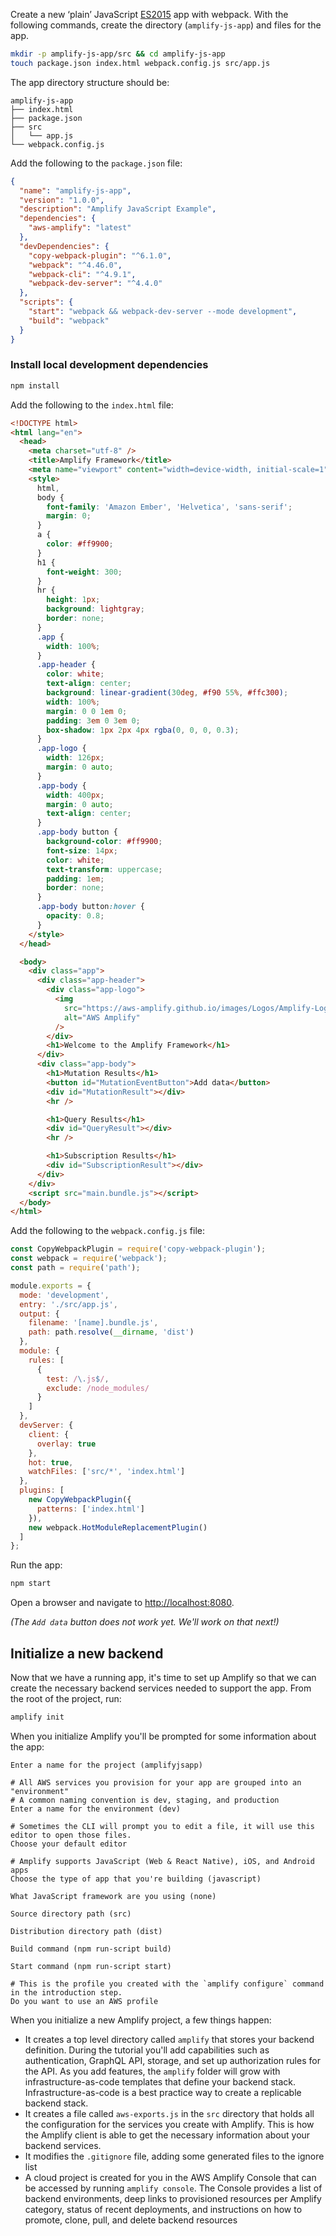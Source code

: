 Create a new ‘plain’ JavaScript <a href="https://babeljs.io/docs/en/learn/" target="_blank">ES2015</a> app with webpack. With the following commands, create the directory (`amplify-js-app`) and files for the app.

```bash
mkdir -p amplify-js-app/src && cd amplify-js-app
touch package.json index.html webpack.config.js src/app.js
```

The app directory structure should be:

```console
amplify-js-app
├── index.html
├── package.json
├── src
│   └── app.js
└── webpack.config.js
```

Add the following to the `package.json` file:

```json
{
  "name": "amplify-js-app",
  "version": "1.0.0",
  "description": "Amplify JavaScript Example",
  "dependencies": {
    "aws-amplify": "latest"
  },
  "devDependencies": {
    "copy-webpack-plugin": "^6.1.0",
    "webpack": "^4.46.0",
    "webpack-cli": "^4.9.1",
    "webpack-dev-server": "^4.4.0"
  },
  "scripts": {
    "start": "webpack && webpack-dev-server --mode development",
    "build": "webpack"
  }
}
```

### Install local development dependencies

```bash
npm install
```

Add the following to the `index.html` file:

```html
<!DOCTYPE html>
<html lang="en">
  <head>
    <meta charset="utf-8" />
    <title>Amplify Framework</title>
    <meta name="viewport" content="width=device-width, initial-scale=1" />
    <style>
      html,
      body {
        font-family: 'Amazon Ember', 'Helvetica', 'sans-serif';
        margin: 0;
      }
      a {
        color: #ff9900;
      }
      h1 {
        font-weight: 300;
      }
      hr {
        height: 1px;
        background: lightgray;
        border: none;
      }
      .app {
        width: 100%;
      }
      .app-header {
        color: white;
        text-align: center;
        background: linear-gradient(30deg, #f90 55%, #ffc300);
        width: 100%;
        margin: 0 0 1em 0;
        padding: 3em 0 3em 0;
        box-shadow: 1px 2px 4px rgba(0, 0, 0, 0.3);
      }
      .app-logo {
        width: 126px;
        margin: 0 auto;
      }
      .app-body {
        width: 400px;
        margin: 0 auto;
        text-align: center;
      }
      .app-body button {
        background-color: #ff9900;
        font-size: 14px;
        color: white;
        text-transform: uppercase;
        padding: 1em;
        border: none;
      }
      .app-body button:hover {
        opacity: 0.8;
      }
    </style>
  </head>

  <body>
    <div class="app">
      <div class="app-header">
        <div class="app-logo">
          <img
            src="https://aws-amplify.github.io/images/Logos/Amplify-Logo-White.svg"
            alt="AWS Amplify"
          />
        </div>
        <h1>Welcome to the Amplify Framework</h1>
      </div>
      <div class="app-body">
        <h1>Mutation Results</h1>
        <button id="MutationEventButton">Add data</button>
        <div id="MutationResult"></div>
        <hr />

        <h1>Query Results</h1>
        <div id="QueryResult"></div>
        <hr />

        <h1>Subscription Results</h1>
        <div id="SubscriptionResult"></div>
      </div>
    </div>
    <script src="main.bundle.js"></script>
  </body>
</html>
```

Add the following to the `webpack.config.js` file:

```js
const CopyWebpackPlugin = require('copy-webpack-plugin');
const webpack = require('webpack');
const path = require('path');

module.exports = {
  mode: 'development',
  entry: './src/app.js',
  output: {
    filename: '[name].bundle.js',
    path: path.resolve(__dirname, 'dist')
  },
  module: {
    rules: [
      {
        test: /\.js$/,
        exclude: /node_modules/
      }
    ]
  },
  devServer: {
    client: {
      overlay: true
    },
    hot: true,
    watchFiles: ['src/*', 'index.html']
  },
  plugins: [
    new CopyWebpackPlugin({
      patterns: ['index.html']
    }),
    new webpack.HotModuleReplacementPlugin()
  ]
};
```

Run the app:

```bash
npm start
```

Open a browser and navigate to <http://localhost:8080>.

_(The `Add data` button does not work yet. We'll work on that next!)_

## Initialize a new backend

Now that we have a running app, it's time to set up Amplify so that we can create the necessary backend services needed to support the app. From the root of the project, run:

```bash
amplify init
```

When you initialize Amplify you'll be prompted for some information about the app:

```console
Enter a name for the project (amplifyjsapp)

# All AWS services you provision for your app are grouped into an "environment"
# A common naming convention is dev, staging, and production
Enter a name for the environment (dev)

# Sometimes the CLI will prompt you to edit a file, it will use this editor to open those files.
Choose your default editor

# Amplify supports JavaScript (Web & React Native), iOS, and Android apps
Choose the type of app that you're building (javascript)

What JavaScript framework are you using (none)

Source directory path (src)

Distribution directory path (dist)

Build command (npm run-script build)

Start command (npm run-script start)

# This is the profile you created with the `amplify configure` command in the introduction step.
Do you want to use an AWS profile
```

When you initialize a new Amplify project, a few things happen:

- It creates a top level directory called `amplify` that stores your backend definition. During the tutorial you'll add capabilities such as authentication, GraphQL API, storage, and set up authorization rules for the API. As you add features, the `amplify` folder will grow with infrastructure-as-code templates that define your backend stack. Infrastructure-as-code is a best practice way to create a replicable backend stack.
- It creates a file called `aws-exports.js` in the `src` directory that holds all the configuration for the services you create with Amplify. This is how the Amplify client is able to get the necessary information about your backend services.
- It modifies the `.gitignore` file, adding some generated files to the ignore list
- A cloud project is created for you in the AWS Amplify Console that can be accessed by running `amplify console`. The Console provides a list of backend environments, deep links to provisioned resources per Amplify category, status of recent deployments, and instructions on how to promote, clone, pull, and delete backend resources
